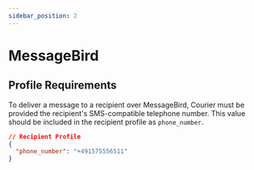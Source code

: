 ```yaml
---
sidebar_position: 2
---
```


# MessageBird

## Profile Requirements

To deliver a message to a recipient over MessageBird, Courier must be provided the recipient's SMS-compatible telephone number. This value should be included in the recipient profile as `phone_number`.

```json title=JSON
// Recipient Profile
{
  "phone_number": "+491575556511"
}
```
